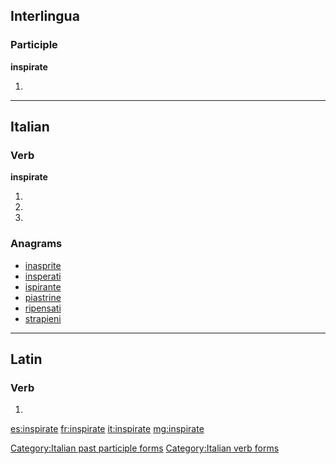 ==Interlingua==

===Participle===
'''inspirate'''

# {{ia-form of|inspir|ate}}

----

==Italian==

===Verb===
'''inspirate'''

# {{conjugation of|inspirare||2|p|pres|ind|lang=it}}
# {{conjugation of|inspirare||2|p|imp|lang=it}}
# {{feminine plural of|inspirato|lang=it}}

===Anagrams===
* [[inasprite#Italian|inasprite]]
* [[insperati#Italian|insperati]]
* [[ispirante#Italian|ispirante]]
* [[piastrine#Italian|piastrine]]
* [[ripensati#Italian|ripensati]]
* [[strapieni#Italian|strapieni]]

[[Category:Italian past participle forms]]
[[Category:Italian verb forms]]

----

==Latin==

===Verb===
{{la-verb-form|īnspīrāte}}

# {{conjugation of|īnspīrō||2|p|pres|act|imp|lang=la}}

[[es:inspirate]]
[[fr:inspirate]]
[[it:inspirate]]
[[mg:inspirate]]